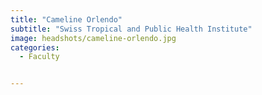 ```yaml
---
title: "Cameline Orlendo"
subtitle: "Swiss Tropical and Public Health Institute"
image: headshots/cameline-orlendo.jpg
categories:
  - Faculty


---
```



